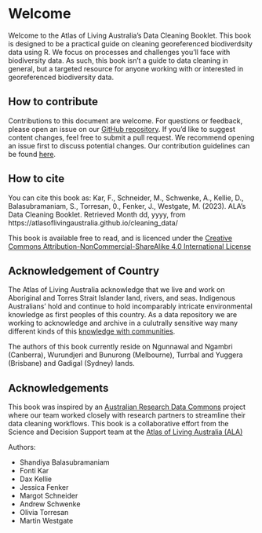 # Welcome {.unnumbered}

<!-- This website contains resources for working with occurrence data from
living atlases. It is suitable for those who wish to learn to download, tidy,
and transform species occurrence records. This process, often broadly referred
to as *data cleaning*, may vary based on the source of the data, or according to
the aims of the project. Therefore, there is no one-size-fits-all approach,
which is reflected in the way this site is structured.  
Add a diagram and some more text here. -->

Welcome to the Atlas of Living Australia's Data Cleaning Booklet. This book is
designed to be a practical guide on cleaning georeferenced biodiverdsity data
using R. We focus on processes and challenges you'll face with
biodiversity data. As such, this book isn't a guide to data cleaning in general,
but a targeted resource for anyone working with or interested in georeferenced
biodiversity data.

## How to contribute

Contributions to this document are welcome. For questions or feedback, please
open an issue on our [GitHub
repository](https://github.com/AtlasOfLivingAustralia/cleaning_data/issues). If
you'd like to suggest content changes, feel free to submit a pull request. We
recommend opening an issue first to discuss potential changes. Our contribution
guidelines can be found
[here](https://github.com/AtlasOfLivingAustralia/cleaning_data/blob/main/CONTRIBUTING.md).
  
## How to cite

You can cite this book as:
Kar, F., Schneider, M., Schwenke, A., Kellie, D., Balasubramaniam, S., Torresan, 0., Fenker, J., Westgate, M. (2023). ALA's Data Cleaning Booklet. Retrieved Month dd, yyyy, from https://atlasoflivingaustralia.github.io/cleaning_data/

<!-- Just a placeholder licence -->
<!-- actual repository should also contain a licence doc; preferably matching I think -->
This book is available free to read, and is licenced under the 
[Creative Commons Attribution-NonCommercial-ShareAlike 4.0 International License](https://creativecommons.org/licenses/by-nc-sa/4.0/) 

## Acknowledgement of Country

The Atlas of Living Australia acknowledge that we live and work on Aboriginal and Torres Strait Islander land, rivers, and seas. Indigenous Australians’ hold and continue to hold incomparably intricate environmental knowledge as first peoples of this country. As a data repository we are working to acknowledge and archive in a culutrally sensitive way many different kinds of this [knowledge with communities](https://www.ala.org.au/indigenous-ecological-knowledge/).

The authors of this book currently reside on Ngunnawal and Ngambri (Canberra), Wurundjeri and Bunurong (Melbourne), Turrbal and Yuggera (Brisbane) and Gadigal (Sydney) lands. 

## Acknowledgements {.unnumbered}

This book was inspired by an [Australian Research Data
Commons](https://ardc.edu.au/) project where our team worked closely with
research partners to streamline their data cleaning workflows. This book is a
collaborative effort from the Science and Decision Support team at the [Atlas of Living Australia (ALA)](https://www.ala.org.au/)

Authors:

- Shandiya Balasubramaniam
- Fonti Kar
- Dax Kellie
- Jessica Fenker 
- Margot Schneider
- Andrew Schwenke
- Olivia Torresan
- Martin Westgate
